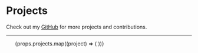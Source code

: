 
# Projects

Check out my [GitHub](${siteConfig.links.github}) for more projects and contributions.

---

<ul class="grid grid-cols-1 md:grid-cols-2 gap-[2em_1.5rem] !mt-5 !pl-0 !pt-0 prose-li:p-0">
  {props.projects.map((project) => (
    <ProjectLink
      slug={project.slug}
      name={project.name}
      description={project.description}
      link={project.link}
      tech={project.tech}
      type={project.type}
    />
  ))}
</ul>

